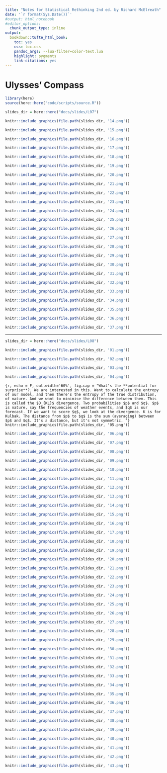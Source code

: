 ```yaml
---
title: "Notes for Statistical Rethinking 2nd ed. by Richard McElreath"
date: '`r format(Sys.Date())`'
#output: html_notebook
#editor_options: 
  chunk_output_type: inline
output:
  bookdown::tufte_html_book:
    toc: yes
    css: toc.css
    pandoc_args: --lua-filter=color-text.lua
    highlight: pygments
    link-citations: yes
---
```


# Ulysses' Compass

```r
library(here)
source(here::here("code/scripts/source.R"))
```

```r
slides_dir = here::here("docs/slides/L07")
```

```r
knitr::include_graphics(file.path(slides_dir, '14.png'))
```



```r
knitr::include_graphics(file.path(slides_dir, '15.png'))
```



```r
knitr::include_graphics(file.path(slides_dir, '16.png'))
```



```r
knitr::include_graphics(file.path(slides_dir, '17.png'))
```



```r
knitr::include_graphics(file.path(slides_dir, '18.png'))
```



```r
knitr::include_graphics(file.path(slides_dir, '19.png'))
```



```r
knitr::include_graphics(file.path(slides_dir, '20.png'))
```



```r
knitr::include_graphics(file.path(slides_dir, '21.png'))
```



```r
knitr::include_graphics(file.path(slides_dir, '22.png'))
```



```r
knitr::include_graphics(file.path(slides_dir, '23.png'))
```



```r
knitr::include_graphics(file.path(slides_dir, '24.png'))
```



```r
knitr::include_graphics(file.path(slides_dir, '25.png'))
```



```r
knitr::include_graphics(file.path(slides_dir, '26.png'))
```



```r
knitr::include_graphics(file.path(slides_dir, '27.png'))
```



```r
knitr::include_graphics(file.path(slides_dir, '28.png'))
```



```r
knitr::include_graphics(file.path(slides_dir, '29.png'))
```



```r
knitr::include_graphics(file.path(slides_dir, '30.png'))
```



```r
knitr::include_graphics(file.path(slides_dir, '31.png'))
```



```r
knitr::include_graphics(file.path(slides_dir, '32.png'))
```



```r
knitr::include_graphics(file.path(slides_dir, '33.png'))
```



```r
knitr::include_graphics(file.path(slides_dir, '34.png'))
```



```r
knitr::include_graphics(file.path(slides_dir, '35.png'))
```



```r
knitr::include_graphics(file.path(slides_dir, '36.png'))
```



```r
knitr::include_graphics(file.path(slides_dir, '37.png'))
```

-----

```r
slides_dir = here::here("docs/slides/L08")
```

```r
knitr::include_graphics(file.path(slides_dir, '01.png'))
```

```r
knitr::include_graphics(file.path(slides_dir, '02.png'))
```



```r
knitr::include_graphics(file.path(slides_dir, '03.png'))
```



```r
knitr::include_graphics(file.path(slides_dir, '04.png'))
```


```{r, echo = F, out.width='60%', fig.cap = "What's the **potential for surprise**?. We are interested in this. Want to calculate the entropy of our model, and then there's the entropy of the true distribution, of nature. And we want to minimise the difference between them. This is called the $D_{KL}$ divergence. Two probabilities $p$ and $q$. $p$ is nature, say the frequencies of weather events, and $q$ is our forecast. If we want to score $q$, we look at the divergence. K is for Kulbak. The distance from $p$ to $q$ is the sum (averaging) between $p$ and $q$. It's a distance, but it's not symmetric. "}
knitr::include_graphics(file.path(slides_dir, '05.png'))
```



```r
knitr::include_graphics(file.path(slides_dir, '06.png'))
```



```r
knitr::include_graphics(file.path(slides_dir, '07.png'))
```



```r
knitr::include_graphics(file.path(slides_dir, '08.png'))
```



```r
knitr::include_graphics(file.path(slides_dir, '09.png'))
```



```r
knitr::include_graphics(file.path(slides_dir, '10.png'))
```



```r
knitr::include_graphics(file.path(slides_dir, '11.png'))
```



```r
knitr::include_graphics(file.path(slides_dir, '12.png'))
```



```r
knitr::include_graphics(file.path(slides_dir, '13.png'))
```



```r
knitr::include_graphics(file.path(slides_dir, '14.png'))
```



```r
knitr::include_graphics(file.path(slides_dir, '15.png'))
```



```r
knitr::include_graphics(file.path(slides_dir, '16.png'))
```



```r
knitr::include_graphics(file.path(slides_dir, '17.png'))
```



```r
knitr::include_graphics(file.path(slides_dir, '18.png'))
```



```r
knitr::include_graphics(file.path(slides_dir, '19.png'))
```



```r
knitr::include_graphics(file.path(slides_dir, '20.png'))
```


```r
knitr::include_graphics(file.path(slides_dir, '21.png'))
```



```r
knitr::include_graphics(file.path(slides_dir, '22.png'))
```



```r
knitr::include_graphics(file.path(slides_dir, '23.png'))
```



```r
knitr::include_graphics(file.path(slides_dir, '24.png'))
```



```r
knitr::include_graphics(file.path(slides_dir, '25.png'))
```



```r
knitr::include_graphics(file.path(slides_dir, '26.png'))
```



```r
knitr::include_graphics(file.path(slides_dir, '27.png'))
```



```r
knitr::include_graphics(file.path(slides_dir, '28.png'))
```



```r
knitr::include_graphics(file.path(slides_dir, '29.png'))
```



```r
knitr::include_graphics(file.path(slides_dir, '30.png'))
```



```r
knitr::include_graphics(file.path(slides_dir, '31.png'))
```



```r
knitr::include_graphics(file.path(slides_dir, '32.png'))
```



```r
knitr::include_graphics(file.path(slides_dir, '33.png'))
```



```r
knitr::include_graphics(file.path(slides_dir, '34.png'))
```



```r
knitr::include_graphics(file.path(slides_dir, '35.png'))
```



```r
knitr::include_graphics(file.path(slides_dir, '36.png'))
```



```r
knitr::include_graphics(file.path(slides_dir, '37.png'))
```



```r
knitr::include_graphics(file.path(slides_dir, '38.png'))
```



```r
knitr::include_graphics(file.path(slides_dir, '39.png'))
```



```r
knitr::include_graphics(file.path(slides_dir, '40.png'))
```



```r
knitr::include_graphics(file.path(slides_dir, '41.png'))
```



```r
knitr::include_graphics(file.path(slides_dir, '42.png'))
```



```r
knitr::include_graphics(file.path(slides_dir, '43.png'))
```





